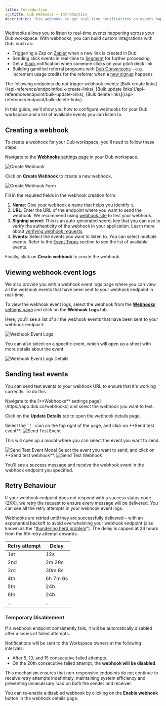 ```yaml
---
title: Introduction
og:title: Dub Webhooks – Introduction
description: "Use webhooks to get real-time notifications on events happening across your Dub workspace."
---
```


Webhooks allows you to listen to real-time events happening across your Dub workspace. With webhooks, you can build custom integrations with Dub, such as:

- Triggering a Zap on [Zapier](https://dub.co/integrations/zapier) when a new link is created in Dub
- Sending click events in real-time to [Segment](https://dub.co/integrations/segment) for further processing
- Get a [Slack](https://dub.co/integrations/slack) notification when someone clicks on your pitch deck link
- Building gamified referral programs with [Dub Conversions](/conversions/quickstart) – e.g. increment usage credits for the referrer when a [new signup](/conversions/leads) happens

<Warning>
  The following endpoints do not trigger webhook events: [Bulk create
  links](/api-reference/endpoint/bulk-create-links), [Bulk update
  links](/api-reference/endpoint/bulk-update-links), [Bulk delete
  links](/api-reference/endpoint/bulk-delete-links).
</Warning>

In this guide, we'll show you how to configure webhooks for your Dub workspace and a list of available events you can listen to.

## Creating a webhook

To create a webhook for your Dub workspace, you'll need to follow these steps:

Navigate to the [**Webhooks** settings page](https://app.dub.co/webhooks) in your Dub workspace.

<Frame>
  <img src="/images/create-webhook.png" alt="Create Webhook" />
</Frame>

Click on **Create Webhook** to create a new webhook.

<Frame>
  <img src="/images/create-webhook-form.png" alt="Create Webhook Form" />
</Frame>

Fill in the required fields in the webhook creation form:

1. **Name**: Give your webhook a name that helps you identify it.
2. **URL**: Enter the URL of the endpoint where you want to send the webhook. We recommend using [webhook.site](https://webhook.site/) to test your webhook.
3. **Signing secret**: This is an auto-generated secret key that you can use to verify the authenticity of the webhook in your application. Learn more about [verifying webhook requests](/concepts/webhooks/verify-webhook-requests).
4. **Events**: Select the events you want to listen to. You can select multiple events. Refer to the [Event Types](/concepts/webhooks/event-types) section to see the list of available events.

Finally, click on **Create webhook** to create the webhook.

## Viewing webhook event logs

We also provide you with a webhook event logs page where you can view all the webhook events that have been sent to your webhook endpoint in real-time.

To view the webhook event logs, select the webhook from the [**Webhooks** settings page](https://app.dub.co/webhooks) and click on the **Webhook Logs** tab.

Here, you'll see a list of all the webhook events that have been sent to your webhook endpoint:

<Frame>
  <img src="/images/webhook-event-logs.png" alt="Webhook Event Logs" />
</Frame>

You can also select on a specific event, which will open up a sheet with more details about the event:

<Frame>
  <img
    src="/images/webhook-event-logs-details.png"
    alt="Webhook Event Logs Details"
  />
</Frame>

## Sending test events

You can send test events to your webhook URL to ensure that it's working correctly. To do this:

<Steps>
<Step title="Go to the webhook details page">
Navigate to the [**Webhooks** settings page](https://app.dub.co/webhooks) and select the webhook you want to test.

Click on the **Update Details** tab to open the webhook details page.

</Step>
<Step title="Open the test event modal">
Select the `⋮` icon on the top right of the page, and click on **Send test event**.

<Frame>
  <img src="/images/send-test-event.png" alt="Send Test Event" />
</Frame>

This will open up a modal where you can select the event you want to send.

<Frame>
  <img src="/images/send-test-event-modal.png" alt="Send Test Event Modal" />
</Frame>

</Step>

<Step title="Send the test event">
  Select the event you want to send, and click on **Send test webhook**.

<Frame>
  <img src="/images/send-test-webhook.png" alt="Send Test Webhook" />
</Frame>

You'll see a success message and receive the webhook event in the webhook endpoint you specified.

</Step>

</Steps>

## Retry Behaviour

If your webhook endpoint does not respond with a success status code (2XX), we retry the request to ensure every message will be delivered. You can see all the retry attempts in your webhook event logs.

Webhooks are retried until they are successfully delivered – with an exponential backoff to avoid overwhelming your webhook endpoint (also known as the "[thundering herd problem](https://en.wikipedia.org/wiki/Thundering_herd_problem)"). The delay is capped at 24 hours from the 5th retry attempt onwards.

| Retry attempt | Delay    |
| ------------- | -------- |
| 1st           | 12s      |
| 2nd           | 2m 28s   |
| 3rd           | 30m 8s   |
| 4th           | 6h 7m 6s |
| 5th           | 24h      |
| 6th           | 24h      |
| ...           | ...      |

### Temporary Disablement

If a webhook endpoint consistently fails, it will be automatically disabled after a series of failed attempts.

Notifications will be sent to the Workspace owners at the following intervals:

- After 5, 10, and 15 consecutive failed attempts.
- On the 20th consecutive failed attempt, the **webhook will be disabled**.

This mechanism ensures that non-responsive endpoints do not continue to receive retry attempts indefinitely, maintaining system efficiency and preventing unnecessary load on both the sender and receiver.

You can re-enable a disabled webhook by clicking on the **Enable webhook** button in the webhook details page.
